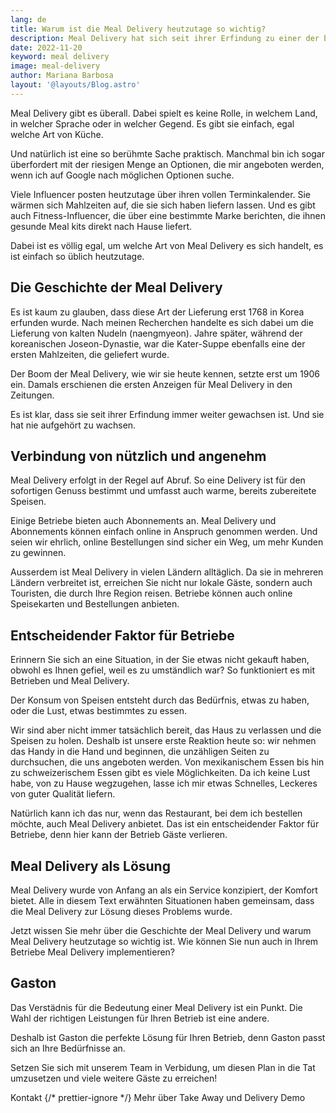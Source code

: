 ```yaml
---
lang: de
title: Warum ist die Meal Delivery heutzutage so wichtig?
description: Meal Delivery hat sich seit ihrer Erfindung zu einer der beliebsten Praktiken in der Gastronomie entwickelt. Warum Delivery so wichtig geworden ist und welche Auswirkungen sie auf Betriebe hat, erfahren wir in diesem Blogpost.
date: 2022-11-20
keyword: meal delivery
image: meal-delivery
author: Mariana Barbosa
layout: '@layouts/Blog.astro'
---
```



Meal Delivery gibt es überall. Dabei spielt es keine Rolle, in welchem Land, in welcher Sprache oder in welcher Gegend. Es gibt sie einfach, egal welche Art von Küche.

Und natürlich ist eine so berühmte Sache praktisch. Manchmal bin ich sogar überfordert mit der riesigen Menge an Optionen, die mir angeboten werden, wenn ich auf Google nach möglichen Optionen suche.

Viele Influencer posten heutzutage über ihren vollen Terminkalender. Sie wärmen sich Mahlzeiten auf, die sie sich haben liefern lassen. Und es gibt auch Fitness-Influencer, die über eine bestimmte Marke berichten, die ihnen gesunde Meal kits direkt nach Hause liefert.

Dabei ist es völlig egal, um welche Art von Meal Delivery es sich handelt, es ist einfach so üblich heutzutage.

## Die Geschichte der Meal Delivery

Es ist kaum zu glauben, dass diese Art der Lieferung erst 1768 in Korea erfunden wurde. Nach meinen Recherchen handelte es sich dabei um die Lieferung von kalten Nudeln (naengmyeon). Jahre später, während der koreanischen Joseon-Dynastie, war die Kater-Suppe ebenfalls eine der ersten Mahlzeiten, die geliefert wurde.

Der Boom der Meal Delivery, wie wir sie heute kennen, setzte erst um 1906 ein. Damals erschienen die ersten Anzeigen für Meal Delivery in den Zeitungen.

Es ist klar, dass sie seit ihrer Erfindung immer weiter gewachsen ist. Und sie hat nie aufgehört zu wachsen.

## Verbindung von nützlich und angenehm

Meal Delivery erfolgt in der Regel auf Abruf. So eine Delivery ist für den sofortigen Genuss bestimmt und umfasst auch warme, bereits zubereitete Speisen.

Einige Betriebe bieten auch Abonnements an. Meal Delivery und Abonnements können einfach online in Anspruch genommen werden. Und seien wir ehrlich, online Bestellungen sind sicher ein Weg, um mehr Kunden zu gewinnen.

Ausserdem ist Meal Delivery in vielen Ländern alltäglich. Da sie in mehreren Ländern verbreitet ist, erreichen Sie nicht nur lokale Gäste, sondern auch Touristen, die durch Ihre Region reisen. Betriebe können auch online Speisekarten und Bestellungen anbieten.

## Entscheidender Faktor für Betriebe

Erinnern Sie sich an eine Situation, in der Sie etwas nicht gekauft haben, obwohl es Ihnen gefiel, weil es zu umständlich war? So funktioniert es mit Betrieben und Meal Delivery.

Der Konsum von Speisen entsteht durch das Bedürfnis, etwas zu haben, oder die Lust, etwas bestimmtes zu essen.

Wir sind aber nicht immer tatsächlich bereit, das Haus zu verlassen und die Speisen zu holen. Deshalb ist unsere erste Reaktion heute so: wir nehmen das Handy in die Hand und beginnen, die unzähligen Seiten zu durchsuchen, die uns angeboten werden. Von mexikanischem Essen bis hin zu schweizerischem Essen gibt es viele Möglichkeiten. Da ich keine Lust habe, von zu Hause wegzugehen, lasse ich mir etwas Schnelles, Leckeres von guter Qualität liefern.

Natürlich kann ich das nur, wenn das Restaurant, bei dem ich bestellen möchte, auch Meal Delivery anbietet. Das ist ein entscheidender Faktor für Betriebe, denn hier kann der Betrieb Gäste verlieren.

## Meal Delivery als Lösung

Meal Delivery wurde von Anfang an als ein Service konzipiert, der Komfort bietet. Alle in diesem Text erwähnten Situationen haben gemeinsam, dass die Meal Delivery zur Lösung dieses Problems wurde.

Jetzt wissen Sie mehr über die Geschichte der Meal Delivery und warum Meal Delivery heutzutage so wichtig ist. Wie können Sie nun auch in Ihrem Betriebe Meal Delivery implementieren?

## Gaston

Das Verstädnis für die Bedeutung einer Meal Delivery ist ein Punkt. Die Wahl der richtigen Leistungen für Ihren Betrieb ist eine andere.

Deshalb ist Gaston die perfekte Lösung für Ihren Betrieb, denn Gaston passt sich an Ihre Bedürfnisse an.

Setzen Sie sich mit unserem Team in Verbidung, um diesen Plan in die Tat umzusetzen und viele weitere Gäste zu erreichen!

<ButtonList>
  <ButtonLink href="/de/kontakt/">Kontakt</ButtonLink>
  {/* prettier-ignore */}
  <ButtonLink href="/de/takeaway-delivery/">Mehr über Take Away und Delivery</ButtonLink>
  <ButtonLink href="/de/demo/">Demo</ButtonLink>
</ButtonList>
